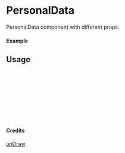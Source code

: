 
<Meta of={PersonalData} title="unDraw/PersonalData" />

# PersonalData

PersonalData component with different props.

#### Example

<Canvas of={PersonalData.Primary} />

## Usage

```ts
import { PersonalData } from "yadl-ui";

const Example = () => {
  return (
      <PersonalData />
  );
};

export default Example;
```

#### Credits
[unDraw](https://undraw.co/illustrations)
